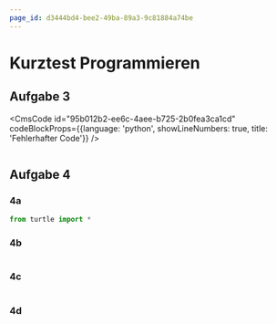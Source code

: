```yaml
---
page_id: d3444bd4-bee2-49ba-89a3-9c81884a74be
---
```



# Kurztest Programmieren 

<Restricted id="c1c611d2-2d05-45c6-a5a5-adcbc9de2865">


## Aufgabe 3

<PermissionsPanel documentRootId="95b012b2-ee6c-4aee-b725-2b0fea3ca1cd" />

<CmsCode
    id="95b012b2-ee6c-4aee-b725-2b0fea3ca1cd"
    codeBlockProps={{language: 'python', showLineNumbers: true, title: 'Fehlerhafter Code'}}
/>


<PermissionsPanel documentRootId="6553209e-6a1d-43e3-a60f-9c51d371d129" />

```py live_py title=korrigiert.py id=b812d1a5-0bc6-4d7e-a6fe-dc523630c494 versioned
```

## Aufgabe 4

### 4a

<PermissionsPanel documentRootId="30d9756b-9595-4b64-8cea-04ee5898c6ab" />

```py live_py title=4a.py id=5ae3cf20-3ac6-43bc-bda0-80874849b32e versioned
from turtle import *
```
### 4b

<PermissionsPanel documentRootId="bff935a8-a874-4700-8c01-8c1648172cca" />

```py live_py title=4b.py id=d434bc67-1821-4239-8c3b-8234ef8c1bc0 versioned
```
### 4c

<PermissionsPanel documentRootId="548cb0cb-59fc-40e1-b08c-57fac72a57c7" />

```py live_py title=4c.py id=fd843978-4ffd-42bf-abfc-65a9f9be57e7 versioned
```

### 4d

<PermissionsPanel documentRootId="bd07ec08-db53-4379-85ea-5c38cac422f7" />

```py live_py title=4d.py id=6fcab705-b7da-4489-8b24-063d8e9e596f versioned
```

</Restricted>
